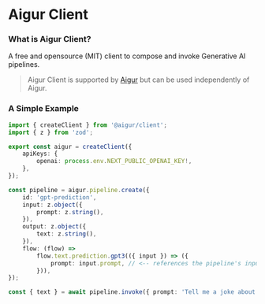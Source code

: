 # Aigur Client

### What is Aigur Client?

A free and opensource (MIT) client to compose and invoke Generative AI pipelines.

> Aigur Client is supported by [Aigur](https://aigur.dev) but can be used independently of Aigur.

### A Simple Example

```ts
import { createClient } from '@aigur/client';
import { z } from 'zod';

export const aigur = createClient({
	apiKeys: {
		openai: process.env.NEXT_PUBLIC_OPENAI_KEY!,
	},
});

const pipeline = aigur.pipeline.create({
	id: 'gpt-prediction',
	input: z.object({
		prompt: z.string(),
	}),
	output: z.object({
		text: z.string(),
	}),
	flow: (flow) =>
		flow.text.prediction.gpt3(({ input }) => ({
			prompt: input.prompt, // <-- references the pipeline's input
		})),
});

const { text } = await pipeline.invoke({ prompt: 'Tell me a joke about a car' });
```
